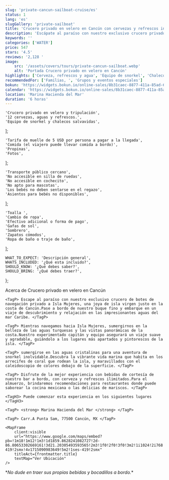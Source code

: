 ```yaml
---
slug: 'private-cancun-sailboat-cruise/es'
status: 1
lang: 'es'
slugGallery: 'private-sailboat'
title: 'Crucero privado en velero en Cancún con cervezas y refrescos incluidos'
description: 'Escápate al paraíso con nuestro exclusivo crucero privado en velero a Isla Mujeres, una joya de isla prístina frente a la costa de Cancún.'
keywords: ''
categories: ['WATER']
price: 547
stars: '4.5'
reviews: '2,128 '
image:
    src: '/assets/covers/tours/private-cancun-sailboat.webp'
    alt: 'Portada Crucero privado en velero en Cancún'
highlights: ['Cerveza, refrescos y agua', 'Equipo de snorkel', 'Chalecos salvavidas']
recommendedFor: ['Familias, ', 'Grupos y eventos especiales']
bokun: 'https://widgets.bokun.io/online-sales/8b31caec-8877-411a-85ad-682828170619/experience/866346?partialView=1'
calendar: 'https://widgets.bokun.io/online-sales/8b31caec-8877-411a-85ad-682828170619/experience-calendar/866346'
location: 'Marina Hacienda del Mar'
duration: '6 horas'
---
```



    'Crucero privado en velero y tripulación',
    '12 cervezas, aguas y refrescos.',
    'Equipo de snorkel y chalecos salvavidas',
];

    'Tarifa de muelle de 5 USD por persona a pagar a la llegada',
    'Comida (el viajero puede llevar comida a bordo)',
    'Propinas',
    'Fotos',
];

    'Transporte público cercano',
    'No accesible en silla de ruedas',
    'No accesible en cochecito',
    'No apto para mascotas',
    'Los bebés no deben sentarse en el regazo',
    'Asientos para bebés no disponibles',
];

    'Toalla ',
    'Cambio de ropa',
    'Efectivo adicional o forma de pago',
    'Gafas de sol',
    'Sombrero',
    'Zapatos cómodos',
    'Ropa de baño o traje de baño',
];

    WHAT_TO_EXPECT: 'Descripción general',
    WHATS_INCLUDED: '¿Qué esta incluido?',
    SHOULD_KNOW: '¿Qué debes saber?',
    SHOULD_BRING: '¿Qué debes traer?',
};

<Accordion client:visible title={titles.WHAT_TO_EXPECT} idHash="whatToExpect">
    <TagH2>Acerca de Crucero privado en velero en Cancún</TagH2>

    <TagP> Escape al paraíso con nuestro exclusivo crucero de botes de navegación privado a Isla Mujeres, una joya de isla virgen justo en la costa de Cancún.Pase a bordo de nuestro buque fino y embarque en un viaje de descubrimiento y relajación en las impresionantes aguas del mar Caribe. </TagP>

    <TagP> Mientras navegamos hacia Isla Mujeres, sumergirnos en la belleza de las aguas turquesas y las vistas panorámicas de la costa.Nuestro experimentado capitán y equipo asegurará un viaje suave y agradable, guiándolo a los lugares más apartados y pintorescos de la isla. </TagP>

    <TagP> sumergirse en las aguas cristalinas para una aventura de snorkel inolvidable.Descubra la vibrante vida marina que habita en los arrecifes de coral que rodean la isla, y maravillados con el caleidoscopio de colores debajo de la superficie. </TagP>

    <TagP> Disfrute de la mejor experiencia con bebidas de cortesía de nuestro bar a bordo, con cerveza y refrescos ilimitados.Para el almuerzo, brindaremos recomendaciones para restaurantes donde puede saborear la cocina mexicana o las delicias de mariscos. </TagP>

    <TagH3> Puede comenzar esta experiencia en los siguientes lugares </TagH3>

    <TagP> <strong> Marina Hacienda del Mar </strong> </TagP>

    <TagP> Carr.A Punta Sam, 77500 Cancún, MX </TagP>

    <MapFrame
        client:visible
        url="https://www.google.com/maps/embed?pb=!1m18!1m12!1m3!1d1859.8628241082727!2d-86.80653302669161!3d21.20305493593565!2m3!1f0!2f0!3f0!3m2!1i1024!2i768!4f13.1!3m3!1m2!1s0x8f4c2e674cb12901%3A0xd18c7289600ab941!2sMarina%20Hacienda%20del%20Mar!5e0!3m2!1ses-419!2smx!4v1715090983649!5m2!1ses-419!2smx"
        titleAct={frontmatter.title}
        textMap="Ver Ubicación"
    />
</Accordion>

<Accordion client:visible title={titles.WHATS_INCLUDED} idHash="whatsIncluded">
    <Inclusions includes={includes} notIncludes={notIncludes} />
</Accordion>

<Accordion client:visible title={titles.SHOULD_KNOW} idHash="whatYouShouldKnow">
    <ShouldKnow shouldKnow={shouldKnow} />
</Accordion>

<Accordion client:visible title={titles.SHOULD_BRING} idHash="whatYouShouldBring">
    <ShouldBring shouldBring={shouldBring} />
    <p class="text-sm my-4 font-semibold">*<em>No dude en traer sus propias bebidas y bocadillos a bordo.</em>*</p>
</Accordion>
